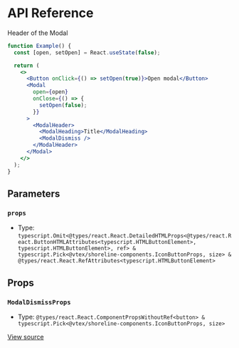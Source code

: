 # API Reference

Header of the Modal

```jsx
function Example() {
  const [open, setOpen] = React.useState(false);

  return (
    <>
      <Button onClick={() => setOpen(true)}>Open modal</Button>
      <Modal
        open={open}
        onClose={() => {
          setOpen(false);
        }}
      >
        <ModalHeader>
          <ModalHeading>Title</ModalHeading>
          <ModalDismiss />
        </ModalHeader>
      </Modal>
    </>
  );
}
```

## Parameters

### `props`

- Type: `typescript.Omit<@types/react.React.DetailedHTMLProps<@types/react.React.ButtonHTMLAttributes<typescript.HTMLButtonElement>, typescript.HTMLButtonElement>, ref> & typescript.Pick<@vtex/shoreline-components.IconButtonProps, size> & @types/react.React.RefAttributes<typescript.HTMLButtonElement>`

## Props

### `ModalDismissProps`

- Type: `@types/react.React.ComponentPropsWithoutRef<button> & typescript.Pick<@vtex/shoreline-components.IconButtonProps, size>`

[View source](https://github.com/vtex/shoreline/blob/7b41b411d/packages/components/src/modal/modal-dismiss.tsx#L35)

